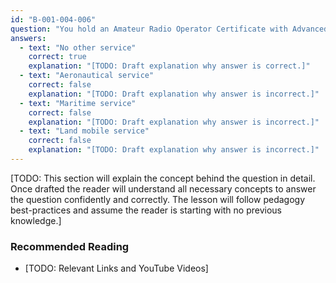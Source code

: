 ```yaml
---
id: "B-001-004-006"
question: "You hold an Amateur Radio Operator Certificate with Advanced Qualification. Besides the amateur radio service, in what other service does this authorization allow you to operate a station?"
answers:
  - text: "No other service"
    correct: true
    explanation: "[TODO: Draft explanation why answer is correct.]"
  - text: "Aeronautical service"
    correct: false
    explanation: "[TODO: Draft explanation why answer is incorrect.]"
  - text: "Maritime service"
    correct: false
    explanation: "[TODO: Draft explanation why answer is incorrect.]"
  - text: "Land mobile service"
    correct: false
    explanation: "[TODO: Draft explanation why answer is incorrect.]"
---
```


[TODO: This section will explain the concept behind the question in detail. Once drafted the reader will understand all necessary concepts to answer the question confidently and correctly. The lesson will follow pedagogy best-practices and assume the reader is starting with no previous knowledge.]

### Recommended Reading

- [TODO: Relevant Links and YouTube Videos]

